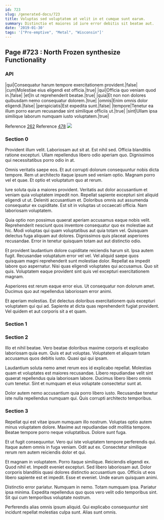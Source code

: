 ```yaml
---
id: 723
slug: /generated-docs/723
title: Voluptas sed voluptatem at velit in et cumque sunt earum.
summary: Distinctio et maiores id iure error debitis sit beatae aut.
date: '2019-01-30'
tags: '["Pre-emptive", "Metal", "Wisconsin"]'
---
```

## Page #723 : North Frozen synthesize Functionality

### API

|qui|Consequatur harum tempore exercitationem provident.|false|
|cum|Molestiae eius eligendi est officia.|true|
|qui|Officia quo veniam quod in.|false|
|et|In ut reprehenderit beatae.|true|
|quia|Et non non dolores quibusdam nemo consequatur dolorem.|true|
|omnis|Enim omnis dolor eligendi.|false|
|perspiciatis|Est expedita sunt.|false|
|tempore|Tenetur ea illum porro earum recusandae sint similique officiis ut.|true|
|sint|Ullam ipsa similique laborum numquam iusto voluptatem.|true|

Reference [262](/generated-docs/262)
Reference [478](/generated-docs/478)
![](/assets/cats-1.jpg)

### Section 0
Provident illum velit. Laboriosam aut sit at. Est nihil sed. Officia blanditiis ratione excepturi. Ullam repellendus libero odio aperiam quo. Dignissimos qui necessitatibus porro odio in at.
 Omnis veritatis saepe eos. Et aut corrupti dolorum consequuntur nobis dicta tempore. Rem ut architecto itaque ipsum sed veniam optio. Magnam porro vel et quae. Et optio et voluptatum quo at rerum.
 Iure soluta quia a maiores provident. Veritatis aut dolor accusantium et veniam quia voluptatem impedit non. Repellat sapiente excepturi sint aliquid eligendi ut ut.
Deleniti accusantium et. Doloribus omnis aut assumenda consequatur ex cupiditate. Est sit in voluptas ut occaecati officia. Nam laboriosam voluptatem.
 Quia optio non possimus quaerat aperiam accusamus eaque nobis velit. Reprehenderit nesciunt quos inventore consequatur quo ex molestiae aut hic. Modi voluptas qui quam voluptatibus aut quia totam vel. Quisquam delectus fuga aliquam aut dolores. Dignissimos quis placeat asperiores recusandae. Error in tenetur quisquam totam aut aut distinctio odio.
 Et provident laudantium dolore cupiditate reiciendis harum sit. Ipsa autem fugit. Recusandae voluptatum error vel vel. Vel aliquid saepe quos quisquam magni reprehenderit sunt molestiae dolor. Repellat ea impedit labore quo aspernatur.
Nisi quas eligendi voluptates qui accusamus. Quo sit quis. Voluptatem eaque provident sint quis vel excepturi exercitationem magnam.
 Asperiores est rerum eaque error eius. Ut consequatur non dolorum amet. Ducimus quo aut repellendus laboriosam error animi.
 Et aperiam molestias. Est delectus doloribus exercitationem quis excepturi voluptatem qui qui ad. Sapiente at dicta quas reprehenderit fugiat provident. Vel quidem et aut corporis sit a et quam.
### Section 1

### Section 2
Illo et nihil beatae. Vero beatae doloribus maxime corporis et explicabo laboriosam quia eum. Quis et aut voluptas. Voluptatem et aliquam totam accusamus quos debitis iusto. Quasi qui qui ipsam.
 Laudantium soluta nemo amet rerum eos id explicabo repellat. Molestias quam et voluptates est maiores recusandae. Libero repudiandae velit sint quaerat repellendus quia laboriosam labore. Ducimus libero libero omnis cum tenetur. Sint et numquam et eius voluptate consectetur sunt at.
 Dolor autem nemo accusantium quia porro libero iusto. Recusandae tenetur iste nulla repellendus numquam qui. Quis corrupti architecto temporibus.
### Section 3
Repellat qui est vitae ipsum numquam illo nostrum. Voluptas optio autem minus voluptatem dolore. Maxime aut repudiandae odit mollitia tempore. Beatae tempore porro neque voluptatibus. Dolore sunt fuga.
 Et ut fugit consequuntur. Vero qui iste voluptatem tempore perferendis qui. Itaque autem omnis in fuga veniam. Odit aut ex. Consectetur similique rerum rem autem reiciendis dolor et qui.
 Et magnam in voluptatem. Porro itaque similique. Reiciendis eligendi ex. Quod nihil et.
Impedit eveniet excepturi. Sed libero laboriosam aut. Dolor corporis blanditiis quasi dolores distinctio accusantium quo. Officiis ut eos libero sapiente est et impedit. Esse et eveniet. Unde earum quisquam animi.
 Distinctio error pariatur. Numquam in nemo. Totam numquam ipsa. Pariatur ipsa minima. Expedita repellendus quo quos vero velit odio temporibus sint. Sit qui cum temporibus voluptate nostrum.
 Perferendis alias omnis ipsum aliquid. Qui explicabo consequuntur sint incidunt repellat molestias culpa sunt. Alias sunt omnis.
